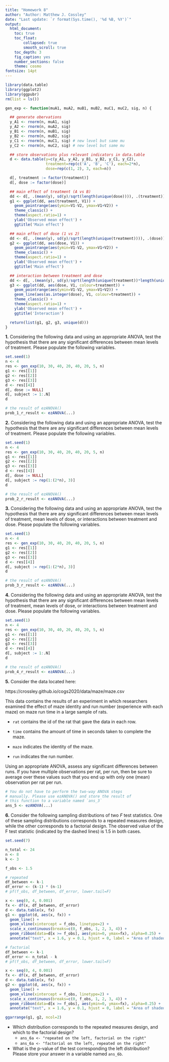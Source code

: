 ```yaml
---
title: "Homework 8"
author: "Author: Matthew J. Cossley"
date: "Last update: `r format(Sys.time(), '%d %B, %Y')`"
output:
  html_document:
    toc: true
    toc_float:
        collapsed: true
        smooth_scroll: true
    toc_depth: 3
    fig_caption: yes
    number_sections: false
    theme: cosmo
fontsize: 14pt
---
```


```r
library(data.table)
library(ggplot2)
library(ggpubr)
rm(list = ls())

gen_exp <- function(muA1, muA2, muB1, muB2, muC1, muC2, sig, n) {

  ## generate obervations
  y_A1 <- rnorm(n, muA1, sig)
  y_A2 <- rnorm(n, muA2, sig)
  y_B1 <- rnorm(n, muB1, sig)
  y_B2 <- rnorm(n, muB2, sig)
  y_C1 <- rnorm(n, muC1, sig) # new level but same mu
  y_C2 <- rnorm(n, muC2, sig) # new level but same mu

  ## store observations plus relevant indicators in data.table
  d <- data.table(y=c(y_A1, y_A2, y_B1, y_B2, y_C1, y_C2),
                  treatment=rep(c('A', 'B', 'C'), each=2*n),
                  dose=rep(c(1, 2), 3, each=n))

  d[, treatment := factor(treatment)]
  d[, dose := factor(dose)]

  ## main effect of treatment (A vs B)
  dd <- d[, .(mean(y), sd(y)/sqrt(length(unique(dose)))), .(treatment)]
  g1 <- ggplot(dd, aes(treatment, V1)) +
    geom_pointrange(aes(ymin=V1-V2, ymax=V1+V2)) +
    theme_classic() +
    theme(aspect.ratio=1) +
    ylab('Observed mean effect') +
    ggtitle('Main effect')

  ## main effect of dose (1 vs 2)
  dd <- d[, .(mean(y), sd(y)/sqrt(length(unique(treatment)))), .(dose)]
  g2 <- ggplot(dd, aes(dose, V1)) +
    geom_pointrange(aes(ymin=V1-V2, ymax=V1+V2)) +
    theme_classic() +
    theme(aspect.ratio=1) +
    ylab('Observed mean effect') +
    ggtitle('Main effect')

  ## interaction between treatment and dose
  dd <- d[, .(mean(y), sd(y)/sqrt(length(unique(treatment))*length(unique(dose)))), .(treatment, dose)]
  g3 <- ggplot(dd, aes(dose, V1, colour=treatment)) +
    geom_pointrange(aes(ymin=V1-V2, ymax=V1+V2)) +
    geom_line(aes(as.integer(dose), V1, colour=treatment)) +
    theme_classic() +
    theme(aspect.ratio=1) +
    ylab('Observed mean effect') +
    ggtitle('Interaction')

  return(list(g1, g2, g3, unique(d)))
}
```

**1.** Considering the following data and using an
appropriate ANOVA, test the hypothesis that there are any
significant differences between mean levels of treatment.
Please populate the following variables.

```r
set.seed(1)
n <- 4
res <- gen_exp(10, 30, 40, 20, 40, 20, 5, n)
g1 <- res[[1]]
g2 <- res[[2]]
g3 <- res[[3]]
d <- res[[4]]
d[, dose := NULL]
d[, subject := 1:.N]
d
```

```r
# the result of ezANOVA()
prob_1_r_result <- ezANOVA(...)
```

**2.** Considering the following data and using an
appropriate ANOVA, test the hypothesis that there are any
significant differences between mean levels of treatment.
Please populate the following variables.

```r
set.seed(1)
n <- 4
res <- gen_exp(10, 30, 40, 20, 40, 20, 5, n)
g1 <- res[[1]]
g2 <- res[[2]]
g3 <- res[[3]]
d <- res[[4]]
d[, dose := NULL]
d[, subject := rep(1:(2*n), 3)]
d
```

```r
# the result of ezANOVA()
prob_2_r_result <- ezANOVA(...)
```

**3.** Considering the following data and using an
appropriate ANOVA, test the hypothesis that there are any
significant differences between mean levels of treatment,
mean levels of dose, or interactions between treatment and
dose. Please populate the following variables.

```r
set.seed(1)
n <- 4
res <- gen_exp(10, 30, 40, 20, 40, 20, 5, n)
g1 <- res[[1]]
g2 <- res[[2]]
g3 <- res[[3]]
d <- res[[4]]
d[, subject := rep(1:(2*n), 3)]
d
```

```r
# the result of ezANOVA()
prob_3_r_result <- ezANOVA(...)
```

**4.** Considering the following data and using an
appropriate ANOVA, test the hypothesis that there are any
significant differences between mean levels of treatment,
mean levels of dose, or interactions between treatment and
dose. Please populate the following variables.

```r
set.seed(1)
n <- 4
res <- gen_exp(10, 30, 40, 20, 40, 20, 5, n)
g1 <- res[[1]]
g2 <- res[[2]]
g3 <- res[[3]]
d <- res[[4]]
d[, subject := 1:.N]
d
```

```r
# the result of ezANOVA()
prob_4_r_result <- ezANOVA(...)
```

**5.** Consider the data located here:

https://crossley.github.io/cogs2020/data/maze/maze.csv

This data contains the results of an experiment in which
researchers examined the effect of maze identity and run
number (experience with each maze) on maze run time in a
large sample of rats.

* `rat` contains the id of the rat that gave the data in
each row.

* `time` contains the amount of time in seconds taken to
complete the maze.

* `maze` indicates the identity of the maze.

* `run` indicates the run number.

Using an appropriate ANOVA, assess any significant
differences between runs. If you have multiple observations
per rat, per run, then be sure to average over these values
such that you end up with only one (mean) observation per
rat per run.

```r
# You do not have to perform the two-way ANOVA steps
# manually. Please use ezANOVA() and store the result of
# this function to a variable named `ans_3`
ans_5 <- ezANOVA(...)
```

**6.** Consider the following sampling distributions of two
$F$ test statistics. One of these sampling distributions
corresponds to a repeated measures design, while the other
corresponds to a factorial design. The observed value of the
F test statistic (indicated by the dashed lines) is 1.5 in
both cases.

```r
set.seed(7)

n_total <- 24
n <- 8
k <- 3

f_obs <- 1.5

# repeated
df_between <- k-1
df_error <- (k-1) * (n-1)
# pf(f_obs, df_between, df_error, lower.tail=F)

x <- seq(0, 4, 0.001)
fx <- df(x, df_between, df_error)
d <- data.table(x, fx)
g1 <- ggplot(d, aes(x, fx)) + 
  geom_line() +
  geom_vline(xintercept = f_obs, linetype=2) +
  scale_x_continuous(breaks=c(0, f_obs, 1, 2, 3, 4)) +
  geom_ribbon(data=d[x >= f_obs], aes(ymin=0, ymax=fx), alpha=0.25) +
  annotate("text", x = 1.6, y = 0.1, hjust = 0, label = "Area of shaded region = 0.26") 

# factorial
df_between <- k-1
df_error <- n_total - k
# pf(f_obs, df_between, df_error, lower.tail=F)

x <- seq(0, 4, 0.001)
fx <- df(x, df_between, df_error)
d <- data.table(x, fx)
g2 <- ggplot(d, aes(x, fx)) + 
  geom_line() +
  geom_vline(xintercept = f_obs, linetype=2) +
  scale_x_continuous(breaks=c(0, f_obs, 1, 2, 3, 4)) +
  geom_ribbon(data=d[x >= f_obs], aes(ymin=0, ymax=fx), alpha=0.25) +
  annotate("text", x = 1.6, y = 0.1, hjust = 0, label = "Area of shaded region = 0.25")

ggarrange(g1, g2, ncol=2)
```

* Which distribution corresponds to the repeated measures
design, and which to the factorial design?
  * `ans_6a <- "repeated on the left, factorial on the right"` 
  * `ans_6a <- "factorial on the left, repeated on the right"` 
  
* What is the p-value of the test corresponding the left
distribution? Please store your answer in a variable named
`ans_6b`.